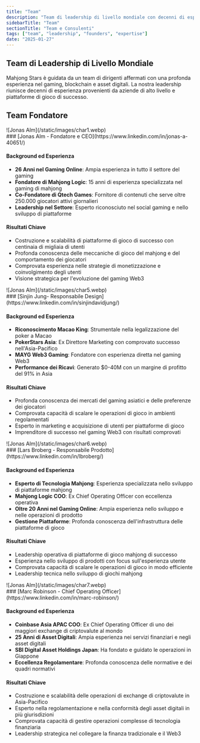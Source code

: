 ```yaml
---
title: "Team"
description: "Team di leadership di livello mondiale con decenni di esperienza nel gaming, blockchain e finanza"
sidebarTitle: "Team"
sectionTitle: "Team e Consulenti"
tags: ["team", "leadership", "founders", "expertise"]
date: "2025-01-27"
---
```


## Team di Leadership di Livello Mondiale

Mahjong Stars è guidata da un team di dirigenti affermati con una profonda esperienza nel gaming, blockchain e asset digitali. La nostra leadership riunisce decenni di esperienza provenienti da aziende di alto livello e piattaforme di gioco di successo.

## Team Fondatore


<div className='flex gap-4 items-center'>
<div className='aspect-square size-11'>
![Jonas Alm](/static/images/char1.webp)
</div>
### [Jonas Alm - Fondatore e CEO](https://www.linkedin.com/in/jonas-a-40651/)
</div>

#### Background ed Esperienza
- **26 Anni nel Gaming Online**: Ampia esperienza in tutto il settore del gaming
- **Fondatore di Mahjong Logic**: 15 anni di esperienza specializzata nel gaming di mahjong
- **Co-Fondatore di Qtech Games**: Fornitore di contenuti che serve oltre 250.000 giocatori attivi giornalieri
- **Leadership nel Settore**: Esperto riconosciuto nel social gaming e nello sviluppo di piattaforme

#### Risultati Chiave
- Costruzione e scalabilità di piattaforme di gioco di successo con centinaia di migliaia di utenti
- Profonda conoscenza delle meccaniche di gioco del mahjong e del comportamento dei giocatori
- Comprovata esperienza nelle strategie di monetizzazione e coinvolgimento degli utenti
- Visione strategica per l'evoluzione del gaming Web3


<div className='flex gap-4 items-center'>
<div className='aspect-square size-11'>
![Jonas Alm](/static/images/char5.webp)
</div>
### [Sinjin Jung- Responsabile Design](https://www.linkedin.com/in/sinjindavidjung/)
</div>


#### Background ed Esperienza
- **Riconoscimento Macao King**: Strumentale nella legalizzazione del poker a Macao
- **PokerStars Asia**: Ex Direttore Marketing con comprovato successo nell'Asia-Pacifico
- **MAYG Web3 Gaming**: Fondatore con esperienza diretta nel gaming Web3
- **Performance dei Ricavi**: Generato $0-40M con un margine di profitto del 91% in Asia

#### Risultati Chiave
- Profonda conoscenza dei mercati del gaming asiatici e delle preferenze dei giocatori
- Comprovata capacità di scalare le operazioni di gioco in ambienti regolamentati
- Esperto in marketing e acquisizione di utenti per piattaforme di gioco
- Imprenditore di successo nel gaming Web3 con risultati comprovati

<div className='flex gap-4 items-center'>
<div className='aspect-square size-11'>
![Jonas Alm](/static/images/char6.webp)
</div>
### [Lars Broberg - Responsabile Prodotto](https://www.linkedin.com/in/lbroberg/)
</div>

#### Background ed Esperienza
- **Esperto di Tecnologia Mahjong**: Esperienza specializzata nello sviluppo di piattaforme mahjong
- **Mahjong Logic COO**: Ex Chief Operating Officer con eccellenza operativa
- **Oltre 20 Anni nel Gaming Online**: Ampia esperienza nello sviluppo e nelle operazioni di prodotto
- **Gestione Piattaforme**: Profonda conoscenza dell'infrastruttura delle piattaforme di gioco

#### Risultati Chiave
- Leadership operativa di piattaforme di gioco mahjong di successo
- Esperienza nello sviluppo di prodotti con focus sull'esperienza utente
- Comprovata capacità di scalare le operazioni di gioco in modo efficiente
- Leadership tecnica nello sviluppo di giochi mahjong

<div className='flex gap-4 items-center'>
<div className='aspect-square size-11'>
![Jonas Alm](/static/images/char7.webp)
</div>
### [Marc Robinson - Chief Operating Officer](https://www.linkedin.com/in/marc-robinson/)
</div>

#### Background ed Esperienza
- **Coinbase Asia APAC COO**: Ex Chief Operating Officer di uno dei maggiori exchange di criptovalute al mondo
- **25 Anni di Asset Digitali**: Ampia esperienza nei servizi finanziari e negli asset digitali
- **SBI Digital Asset Holdings Japan**: Ha fondato e guidato le operazioni in Giappone
- **Eccellenza Regolamentare**: Profonda conoscenza delle normative e dei quadri normativi

#### Risultati Chiave
- Costruzione e scalabilità delle operazioni di exchange di criptovalute in Asia-Pacifico
- Esperto nella regolamentazione e nella conformità degli asset digitali in più giurisdizioni
- Comprovata capacità di gestire operazioni complesse di tecnologia finanziaria
- Leadership strategica nel collegare la finanza tradizionale e il Web3